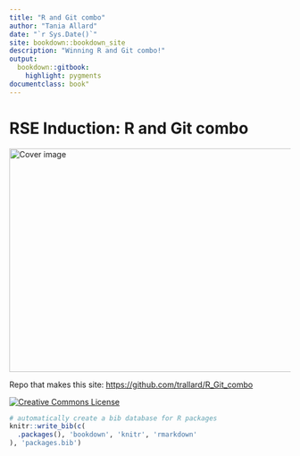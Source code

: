 ```yaml
---
title: "R and Git combo"
author: "Tania Allard"
date: "`r Sys.Date()`"
site: bookdown::bookdown_site
description: "Winning R and Git combo!"
output:
  bookdown::gitbook: 
    highlight: pygments
documentclass: book"
---
```


# RSE Induction: R and Git combo

<img src="images/git_confuse.jpg" width="669" height="400" alt="Cover image" />  


Repo that makes this site: <https://github.com/trallard/R_Git_combo>

<a rel="license" href="http://creativecommons.org/licenses/by-nc/4.0/"><img alt="Creative Commons License" style="border-width:0" src="https://i.creativecommons.org/l/by-nc/4.0/88x31.png" /></a>

```r
# automatically create a bib database for R packages
knitr::write_bib(c(
  .packages(), 'bookdown', 'knitr', 'rmarkdown'
), 'packages.bib')
```
